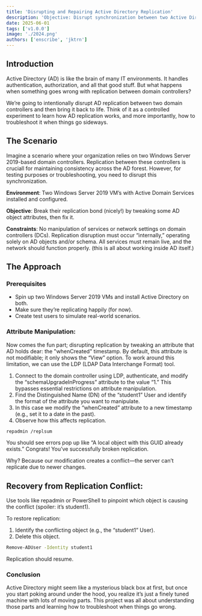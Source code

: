 ```yaml
---
title: 'Disrupting and Repairing Active Directory Replication'
description: 'Objective: Disrupt synchronization between two Active Directory domain controllers (both running Windows Server 2019) and then fix it.'
date: 2025-06-01
tags: ['v1.0.0']
image: './2024.png'
authors: ['enscribe', 'jktrn']
---
```


## Introduction
Active Directory (AD) is like the brain of many IT environments. It handles authentication, authorization, and all that good stuff. But what happens when something goes wrong with replication between domain controllers?

We’re going to intentionally disrupt AD replication between two domain controllers and then bring it back to life. Think of it as a controlled experiment to learn how AD replication works, and more importantly, how to troubleshoot it when things go sideways.

## The Scenario
Imagine a scenario where your organization relies on two Windows Server 2019-based domain controllers. Replication between these controllers is cruciall for maintaining consistency across the AD forest. However, for testing purposes or troubleshooting, you need to disrupt this synchronization.

**Environment**: Two Windows Server 2019 VM’s with Active Domain Services installed and configured.

**Objective**: Break their replication bond (nicely!) by tweaking some AD object attributes, then fix it.

**Constraints**: No manipulation of services or network settings on domain controllers (DCs). Replication disruption must occur “internally,” operating solely on AD objects and/or schema. All services must remain live, and the network should function properly. (this is all about working inside AD itself.)

## The Approach
### Prerequisites
- Spin up two Windows Server 2019 VMs and install Active Directory on both.
- Make sure they’re replicating happily (for now).
- Create test users to simulate real-world scenarios.

### Attribute Manipulation:
Now comes the fun part; disrupting replication by tweaking an attribute that AD holds dear: the "whenCreated" timestamp. 
By default, this attribute is not modifiable; it only shows the “View” option. To work around this limitation, we can use the LDP (LDAP Data Interchange Format) tool.

1. Connect to the domain controller using LDP, authenticate, and modify the “schemaUpgradeInProgress” attribute to the value “1.” This bypasses essential restrictions on attribute manipulation.
2. Find the Distinguished Name (DN) of the “student1” User and identify the format of the attribute you want to manipulate.
3. In this case we modify the “whenCreated” attribute to a new timestamp (e.g., set it to a date in the past).
4. Observe how this affects replication.


```bash title="powershell terminal"
repadmin /replsum
```

You should see errors pop up like “A local object with this GUID already exists.” Congrats! You’ve successfully broken replication.

Why? Because our modification creates a conflict—the server can’t replicate due to newer changes.


## Recovery from Replication Conflict:

Use tools like repadmin or PowerShell to pinpoint which object is causing the conflict (spoiler: it’s student1).

To restore replication:

1. Identify the conflicting object (e.g., the “student1” User).
2. Delete this object.

```bash title="powershell terminal"
Remove-ADUser -Identity student1
```
Replication should resume.

### Conclusion 

Active Directory might seem like a mysterious black box at first, but once you start poking around under the hood, you realize it’s just a finely tuned machine with lots of moving parts. 
This project was all about understanding those parts and learning how to troubleshoot when things go wrong.